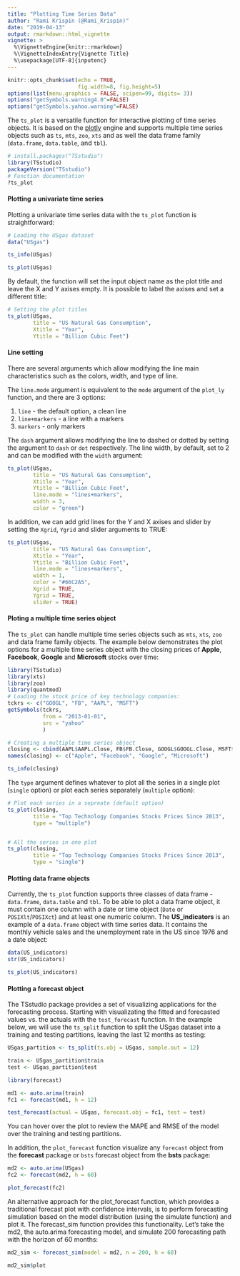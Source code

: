 ```yaml
---
title: "Plotting Time Series Data"
author: "Rami Krispin (@Rami_Krispin)"
date: "2019-04-13"
output: rmarkdown::html_vignette
vignette: >
  %\VignetteEngine{knitr::rmarkdown}
  %\VignetteIndexEntry{Vignette Title}
  %\usepackage[UTF-8]{inputenc}
---
```


```r
knitr::opts_chunk$set(echo = TRUE,
                      fig.width=8, fig.height=5)
options(list(menu.graphics = FALSE, scipen=99, digits= 3))
options("getSymbols.warning4.0"=FALSE)
options("getSymbols.yahoo.warning"=FALSE)
```

The `ts_plot` is a versatile function for interactive plotting of time series objects. It is based on the [plotly](https://plot.ly/r/) engine and supports multiple time series objects such as `ts`, `mts`, `zoo`, `xts` and as well the data frame family (`data.frame`, `data.table`, and `tbl`).

```r
# install.packages("TSstudio")
library(TSstudio)
packageVersion("TSstudio")
# Function documentation
?ts_plot
```


#### Plotting a univariate time series

Plotting a univariate time series data with the `ts_plot` function is straightforward: 

```r
# Loading the USgas dataset
data("USgas")

ts_info(USgas)
```

```r
ts_plot(USgas)
```



By default, the function will set the input object name as the plot title and leave the X and Y axises empty. It is possible to label the axises and set a different title:

```r
# Setting the plot titles
ts_plot(USgas,
        title = "US Natural Gas Consumption",
        Xtitle = "Year",
        Ytitle = "Billion Cubic Feet")
```

#### Line setting

There are several arguments which allow modifying the line main characteristics such as the colors, width, and type of line. 

The `line.mode` argument is equivalent to the `mode` argument of the `plot_ly` function, and there are 3 options:

1. `line` - the default option, a clean line
2. `line+markers` - a line with a markers
3. `markers` - only markers

The `dash` argument allows modifying the line to dashed or dotted by setting the argument to `dash` or `dot` respectively.  The line width, by default, set to 2 and can be modified with the `width` argument:

```r
ts_plot(USgas,
        title = "US Natural Gas Consumption",
        Xtitle = "Year",
        Ytitle = "Billion Cubic Feet",
        line.mode = "lines+markers",
        width = 3,
        color = "green")
```

In addition, we can add grid lines for the Y and X axises and slider by setting the `Xgrid`, `Ygrid` and slider arguments to TRUE:

```r
ts_plot(USgas,
        title = "US Natural Gas Consumption",
        Xtitle = "Year",
        Ytitle = "Billion Cubic Feet",
        line.mode = "lines+markers",
        width = 1,
        color = "#66C2A5",
        Xgrid = TRUE,
        Ygrid = TRUE,
        slider = TRUE)
```

#### Ploting a multiple time series object

The `ts_plot` can handle multiple time series objects such as `mts`, `xts`, `zoo` and data frame family objects. The example below demonstrates the plot options for a multiple time series object with the closing prices of **Apple**, **Facebook**, **Google** and **Microsoft** stocks over time:
```r
library(TSstudio)
library(xts)
library(zoo)
library(quantmod)
# Loading the stock price of key technology companies:
tckrs <- c("GOOGL", "FB", "AAPL", "MSFT")
getSymbols(tckrs, 
           from = "2013-01-01",
           src = "yahoo"
           )

# Creating a multiple time series object
closing <- cbind(AAPL$AAPL.Close, FB$FB.Close, GOOGL$GOOGL.Close, MSFT$MSFT.Close)
names(closing) <- c("Apple", "Facebook", "Google", "Microsoft")

ts_info(closing)
```

The `type` argument defines whatever to plot all the series in a single plot (`single` option) or plot each series separately (`multiple` option):

```r
# Plot each series in a sepreate (default option)
ts_plot(closing,
        title = "Top Technology Companies Stocks Prices Since 2013", 
        type = "multiple")


# All the series in one plot
ts_plot(closing, 
        title = "Top Technology Companies Stocks Prices Since 2013",
        type = "single")


```

#### Plotting data frame objects

Currently, the `ts_plot` function supports three classes of data frame - `data.frame`, `data.table` and `tbl`. To be able to plot a data frame object, it must contain one column with a date or time object (`Date` or `POSIXlt`/`POSIXct`) and at least one numeric column. The **US_indicators** is an example of a `data.frame` object with time series data. It contains the monthly vehicle sales and the unemployment rate in the US since 1976 and a date object:

```r
data(US_indicators)
str(US_indicators)
```

```r
ts_plot(US_indicators)
```

#### Plotting a forecast object

The TSstudio package provides a set of visualizing applications for the forecasting process. Starting with visualizating the fitted and forecasted values vs. the actuals with the `test_forecast` function. In the example below, we will use the `ts_split` function to split the USgas dataset into a training and testing partitions, leaving the last 12 months as testing:

```r
USgas_partition <- ts_split(ts.obj = USgas, sample.out = 12)

train <- USgas_partition$train
test <- USgas_partition$test

library(forecast)

md1 <- auto.arima(train)
fc1 <- forecast(md1, h = 12)

test_forecast(actual = USgas, forecast.obj = fc1, test = test)
```

You can hover over the plot to review the MAPE and RMSE of the model over the training and testing partitions.


In addition, the `plot_forecast` function visualize any `forecast` object from the **forecast** package or `bsts` forecast object from the **bsts** package:

```r
md2 <- auto.arima(USgas)
fc2 <- forecast(md2, h = 60)

plot_forecast(fc2)
```


An alternative approach for the plot_forecast function, which provides a traditional forecast plot with confidence intervals, is to perform forecasting simulation based on the model distribution (using the simulate function) and plot it. The forecast_sim function provides this functionality. Let's take the md2, the auto.arima forecasting model, and simulate 200 forecasting path with the horizon of 60 months:

```r
md2_sim <- forecast_sim(model = md2, n = 200, h = 60)

md2_sim$plot
```





